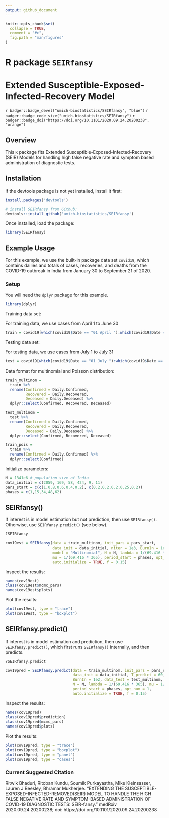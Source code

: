 ```yaml
---
output: github_document
---
```


<!-- README.md is generated from README.Rmd. Please edit that file -->

```r
knitr::opts_chunk$set(
  collapse = TRUE,
  comment = "#>",
  fig.path = "man/figures"
)
```

# R package `SEIRfansy`

# Extended Susceptible-Exposed-Infected-Recovery Model

`r badger::badge_devel("umich-biostatistics/SEIRfansy", "blue")` `r badger::badge_code_size("umich-biostatistics/SEIRfansy")`
`r badger::badge_doi("https://doi.org/10.1101/2020.09.24.20200238", "orange") `

## Overview

This `R` package fits Extended Susceptible-Exposed-Infected-Recovery (SEIR) Models for handling high false negative rate and symptom based administration of diagnostic tests.

## Installation

If the devtools package is not yet installed, install it first:

```r
install.packages('devtools')
```

```r
# install SEIRfansy from Github:
devtools::install_github('umich-biostatistics/SEIRfansy') 
```

Once installed, load the package:

```r
library(SEIRfansy)
```

## Example Usage

For this example, we use the built-in package data set `covid19`, which contains dailies and totals of cases, recoveries, and deaths from the COVID-19 outbreak in India from January 30 to September 21 of 2020.

### Setup

You will need the `dplyr` package for this example.

```r
library(dplyr)
```

Training data set:

For training data, we use cases from April 1 to June 30

```r
train = covid19[which(covid19$Date == "01 April "):which(covid19$Date == "30 June "),]
```

Testing data set:

For testing data, we use cases from July 1 to July 31

```r
test = covid19[which(covid19$Date == "01 July "):which(covid19$Date == "31 July "),]
```

Data format for multinomial and Poisson distribution:

```r
train_multinom = 
  train %>% 
  rename(Confirmed = Daily.Confirmed, 
         Recovered = Daily.Recovered,
         Deceased = Daily.Deceased) %>%
  dplyr::select(Confirmed, Recovered, Deceased)

test_multinom = 
  test %>% 
  rename(Confirmed = Daily.Confirmed, 
         Recovered = Daily.Recovered,
         Deceased = Daily.Deceased) %>%
  dplyr::select(Confirmed, Recovered, Deceased)

train_pois = 
  train %>% 
  rename(Confirmed = Daily.Confirmed) %>%
  dplyr::select(Confirmed)
```

Initialize parameters:

```r
N = 1341e6 # population size of India
data_initial = c(2059, 169, 58, 424, 9, 11)
pars_start = c(c(1,0.8,0.6,0.4,0.2), c(0.2,0.2,0.2,0.25,0.2))
phases = c(1,15,34,48,62)
```

## SEIRfansy()

If interest is in model estimation but not prediction, then use `SEIRfansy()`. Otherwise, use `SEIRfansy.predict()` (see below).

```r
?SEIRfansy
```

```r
cov19est = SEIRfansy(data = train_multinom, init_pars = pars_start, 
                     data_init = data_initial, niter = 1e3, BurnIn = 1e2, 
                     model = "Multinomial", N = N, lambda = 1/(69.416 * 365), 
                     mu = 1/(69.416 * 365), period_start = phases, opt_num = 1, 
                     auto.initialize = TRUE, f = 0.15)
```

Inspect the results:

```r
names(cov19est)
class(cov19est$mcmc_pars)
names(cov19est$plots)
```

Plot the results:

```r
plot(cov19est, type = "trace")
plot(cov19est, type = "boxplot")
```

## SEIRfansy.predict()

If interest is in model estimation and prediction, then use `SEIRfansy.predict()`, which first runs `SEIRfansy()` internally, and then predicts.

```r
?SEIRfansy.predict
```

```r
cov19pred = SEIRfansy.predict(data = train_multinom, init_pars = pars_start, 
                              data_init = data_initial, T_predict = 60, niter = 1e3, 
                              BurnIn = 1e2, data_test = test_multinom, model = "Multinomial", 
                              N = N, lambda = 1/(69.416 * 365), mu = 1/(69.416 * 365), 
                              period_start = phases, opt_num = 1, 
                              auto.initialize = TRUE, f = 0.15)
```

Inspect the results:

```r
names(cov19pred)
class(cov19pred$prediction)
class(cov19pred$mcmc_pars)
names(cov19pred$plots)
```

Plot the results:

```r
plot(cov19pred, type = "trace")
plot(cov19pred, type = "boxplot")
plot(cov19pred, type = "panel")
plot(cov19pred, type = "cases")
```

### Current Suggested Citation

Ritwik Bhaduri, Ritoban Kundu, Soumik Purkayastha, Mike Kleinsasser, Lauren J Beesley, Bhramar Mukherjee. "EXTENDING THE SUSCEPTIBLE-EXPOSED-INFECTED-REMOVED(SEIR) MODEL TO HANDLE THE HIGH FALSE NEGATIVE RATE AND SYMPTOM-BASED ADMINISTRATION OF COVID-19 DIAGNOSTIC TESTS: SEIR-fansy." medRxiv 2020.09.24.20200238; doi: https://doi.org/10.1101/2020.09.24.20200238

